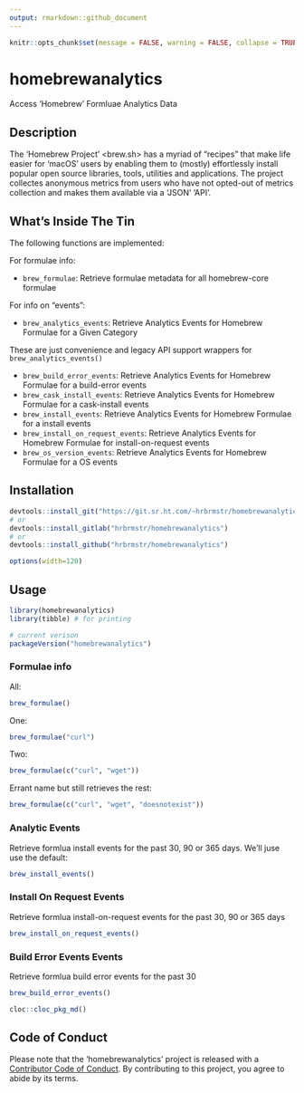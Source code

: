 ```yaml
---
output: rmarkdown::github_document
---
```

```r
knitr::opts_chunk$set(message = FALSE, warning = FALSE, collapse = TRUE)
```
# homebrewanalytics

Access 'Homebrew' Formluae Analytics Data

## Description

The 'Homebrew Project' <brew.sh> has a myriad of "recipes" that make life easier for 'macOS' users by enabling them to (mostly) effortlessly install popular open source libraries, tools, utilities and applications. The project collectes anonymous metrics from users who have not opted-out of metrics collection and makes them available via a 'JSON' 'API'.

## What's Inside The Tin

The following functions are implemented:

For formulae info:

- `brew_formulae`:	Retrieve formulae metadata for all homebrew-core formulae

For info on "events": 

- `brew_analytics_events`:	Retrieve Analytics Events for Homebrew Formulae for a Given Category

These are just convenience and legacy API support wrappers for `brew_analytics_events()`

- `brew_build_error_events`:	Retrieve Analytics Events for Homebrew Formulae for a build-error events
- `brew_cask_install_events`:	Retrieve Analytics Events for Homebrew Formulae for a cask-install events
- `brew_install_events`:	Retrieve Analytics Events for Homebrew Formulae for a install events
- `brew_install_on_request_events`:	Retrieve Analytics Events for Homebrew Formulae for install-on-request events
- `brew_os_version_events`:	Retrieve Analytics Events for Homebrew Formulae for a OS events

## Installation

```r
devtools::install_git("https://git.sr.ht.com/~hrbrmstr/homebrewanalytics")
# or
devtools::install_gitlab("hrbrmstr/homebrewanalytics")
# or
devtools::install_github("hrbrmstr/homebrewanalytics")
```

```r
options(width=120)
```

## Usage

```r
library(homebrewanalytics)
library(tibble) # for printing

# current verison
packageVersion("homebrewanalytics")

```

### Formulae info

All:

```r
brew_formulae()
```

One:

```r
brew_formulae("curl")
```

Two:

```r
brew_formulae(c("curl", "wget"))
```

Errant name but still retrieves the rest:

```r
brew_formulae(c("curl", "wget", "doesnotexist"))
```

### Analytic Events

Retrieve formlua install events for the past 30, 90 or 365 days. We'll juse use the default:

```r
brew_install_events()
```

### Install On Request Events

Retrieve formlua install-on-request events for the past 30, 90 or 365 days

```r
brew_install_on_request_events()
```

### Build Error Events Events

Retrieve formlua build error events for the past 30

```r
brew_build_error_events()
```

```r
cloc::cloc_pkg_md()
```

## Code of Conduct

Please note that the 'homebrewanalytics' project is released with a [Contributor Code of Conduct](CODE_OF_CONDUCT.md). By contributing to this project, you agree to abide by its terms.